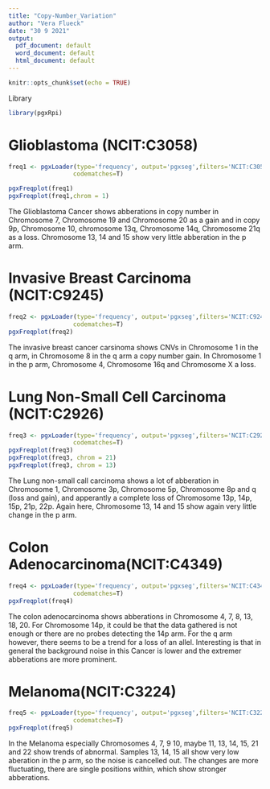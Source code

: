 ---
title: "Copy-Number_Variation"
author: "Vera Flueck"
date: "30 9 2021"
output:
  pdf_document: default
  word_document: default
  html_document: default
---

```{r setup, include=FALSE}
knitr::opts_chunk$set(echo = TRUE)
```
Library
```{r}
library(pgxRpi)
```

# Glioblastoma (NCIT:C3058)
```{r}
freq1 <- pgxLoader(type='frequency', output='pgxseg',filters='NCIT:C3058',
                  codematches=T)

pgxFreqplot(freq1)
pgxFreqplot(freq1,chrom = 1)

```
The Glioblastoma Cancer shows abberations in copy number in Chromosome 7, Chromosome 19 and Chromosome 20 as a gain and in copy 9p, Chromosome 10, chromosome 13q, Chromosome 14q, Chromosome 21q as a loss. Chromosome 13, 14 and 15 show very little abberation in the p arm.


# Invasive Breast Carcinoma (NCIT:C9245)
```{r}
freq2 <- pgxLoader(type='frequency', output='pgxseg',filters='NCIT:C9245',
                  codematches=T)
pgxFreqplot(freq2)
```
The invasive breast cancer carsinoma shows CNVs in Chromosome 1 in the q arm, in Chromosome 8 in the q arm a copy number gain. In Chromosome 1 in the p arm, Chromosome 4, Chromosome 16q and Chromosome X a loss.


# Lung Non-Small Cell Carcinoma (NCIT:C2926)
```{r}
freq3 <- pgxLoader(type='frequency', output='pgxseg',filters='NCIT:C2926',
                  codematches=T)
pgxFreqplot(freq3)
pgxFreqplot(freq3, chrom = 21)
pgxFreqplot(freq3, chrom = 13)
```
The Lung non-small call carcinoma shows a lot of abberation in Chromosome 1, Chromosome 3p, Chromosome 5p, Chromosome 8p and q (loss and gain), and apperantly a complete loss of Chromosome 13p, 14p, 15p, 21p, 22p. Again here, Chromosome 13, 14 and 15 show again very little change in the p arm.

# Colon Adenocarcinoma(NCIT:C4349)
```{r}
freq4 <- pgxLoader(type='frequency', output='pgxseg',filters='NCIT:C4349',
                  codematches=T)
pgxFreqplot(freq4)
```
The colon adenocarcinoma shows abberations in Chromosome 4, 7, 8, 13, 18, 20. For Chromosome 14p, it could be that the data gathered is not enough or there are no probes detecting the 14p arm. For the q arm however, there seems to be a trend for a loss of an allel. Interesting is that in general the background noise in this Cancer is lower and the extremer abberations are more prominent.

# Melanoma(NCIT:C3224)
```{r}
freq5 <- pgxLoader(type='frequency', output='pgxseg',filters='NCIT:C3224',
                  codematches=T)
pgxFreqplot(freq5)
```
In the Melanoma especially Chromosomes 4, 7, 9 10, maybe 11, 13, 14, 15, 21 and 22 show trends of abnormal. Samples 13, 14, 15 all show very low aberation in the p arm, so the noise is cancelled out. The changes are more fluctuating, there are single positions within, which show stronger abberations.


